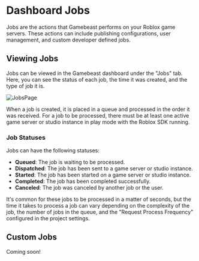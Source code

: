 
# Dashboard Jobs

Jobs are the actions that Gamebeast performs on your Roblox game servers. These actions can include publishing configurations, user management, and custom developer defined jobs. 

## Viewing Jobs
Jobs can be viewed in the Gamebeast dashboard under the "Jobs" tab. Here, you can see the status of each job, the time it was created, and the type of job it is.

![JobsPage](/imgs/roblox/Jobs.png)

When a job is created, it is placed in a queue and processed in the order it was received. For a job to be processed, there must be at least one active game server or studio instance in play mode with the Roblox SDK running.

### Job Statuses

Jobs can have the following statuses:

- **Queued**: The job is waiting to be processed.
- **Dispatched**: The job has been sent to a game server or studio instance.
- **Started**: The job has been started on a game server or studio instance.
- **Completed**: The job has been completed successfully.
- **Canceled**: The job was canceled by another job or the user.

It's common for these jobs to be processed in a matter of seconds, but the time it takes to process a job can vary depending on the complexity of the job, the number of jobs in the queue, and the "Request Process Frequency" configured in the project settings.

## Custom Jobs

Coming soon!

<DiscordCTA/>
